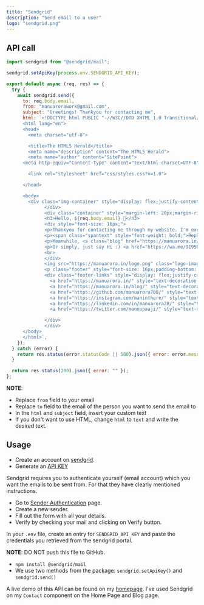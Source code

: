 ```yaml
---
title: "Sendgrid"
description: "Send email to a user"
logo: "sendgrid.png"
---
```


## API call

```js:/api/sendgrid.js
import sendgrid from "@sendgrid/mail";

sendgrid.setApiKey(process.env.SENDGRID_API_KEY);

export default async (req, res) => {
  try {
    await sendgrid.send({
      to: req.body.email,
      from: "manuarorawork@gmail.com",
      subject: "Greetings! Thankyou for contacting me",
      html: `<!DOCTYPE html PUBLIC "-//W3C//DTD XHTML 1.0 Transitional//EN" "http://www.w3.org/TR/xhtml1/DTD/xhtml1-transitional.dtd">
      <html lang="en">
      <head>
        <meta charset="utf-8">

        <title>The HTML5 Herald</title>
        <meta name="description" content="The HTML5 Herald">
        <meta name="author" content="SitePoint">
      <meta http-equiv="Content-Type" content="text/html charset=UTF-8" />

        <link rel="stylesheet" href="css/styles.css?v=1.0">

      </head>

      <body>
        <div class="img-container" style="display: flex;justify-content: center;align-items: center;border-radius: 5px;overflow: hidden; font-family: 'helvetica', 'ui-sans';">
              </div>
              <div class="container" style="margin-left: 20px;margin-right: 20px;">
              <h3>Hello, ${req.body.email} 👋</h3>
              <div style="font-size: 16px;">
              <p>Thankyou for contacting me through my website. I'm excited to work with you.</p>
              <p><span class="spantext" style="font-weight: bold;">Reply</span> to this email with your requirements and I will get back to you.</p>
              <p>Meanwhile, <a class="blog" href="https://manuarora.in/blog/" style="text-decoration: none;color: blue;font-weight: bold;">checkout my blog</a> to get more insights about my work.</p>
              <p>Or simply, just say Hi :) <a href="https://wa.me/919587738861?text=Hi" target="__blank" class="whatsapp" style="text-decoration: none;font-weight: bold;background: #10B981;padding: 4px;border-radius: 5px;color: white;">WhatsApp</a></p>
              <br>
              </div>
              <img src="https://manuarora.in/logo.png" class="logo-image" style="height: 50px;width: 50px;border-radius: 5px;overflow: hidden;">
              <p class="footer" style="font-size: 16px;padding-bottom: 20px;border-bottom: 1px solid #D1D5DB;">Regards<br>Jonathan Dunn<br>Software Developer<br>+91 9587738861</p>
              <div class="footer-links" style="display: flex;justify-content: center;align-items: center;">
                <a href="https://manuarora.in/" style="text-decoration: none;margin: 8px;color: #9CA3AF;">Website</a>
                <a href="https://manuarora.in/blog/" style="text-decoration: none;margin: 8px;color: #9CA3AF;">Blog</a>
                <a href="https://github.com/manuarora700/" style="text-decoration: none;margin: 8px;color: #9CA3AF;">GitHub</a>
                <a href="https://instagram.com/maninthere/" style="text-decoration: none;margin: 8px;color: #9CA3AF;">Instagram</a>
                <a href="https://linkedin.com/in/manuarora28/" style="text-decoration: none;margin: 8px;color: #9CA3AF;">LinkedIn</a>
                <a href="https://twitter.com/mannupaaji/" style="text-decoration: none;margin: 8px;color: #9CA3AF;">Twitter</a>

              </div>
              </div>
      </body>
      </html>`,
    });
  } catch (error) {
    return res.status(error.statusCode || 500).json({ error: error.message });
  }

  return res.status(200).json({ error: "" });
};

```

**NOTE**:

- Replace `from` field to your email
- Replace `to` field to the email of the person you want to send the email to
- In the `html` and `subject` field, insert your custom text
- If you don't want to use HTML, change `html` to `text` and write the desired text.

## Usage

<Step number={1} title="Create an account on Sendgrid" />

- Create an account on [sendgrid](https://signup.sendgrid.com/).
- Generate an [API KEY](https://app.sendgrid.com/guide/integrate/langs/nodejs)

<Step number={2} title="Authenticate sender" />

Sendgrid requires you to authenticate yourself (email account) which you want the emails to be sent from. For that they have clearly mentioned instructions.

- Go to [Sender Authentication](https://app.sendgrid.com/settings/sender_auth) page.
- Create a new sender.
- Fill out the form with all your details.
- Verify by checking your mail and clicking on Verify button.

<Step number={3} title="Set environment variable" />

In your `.env` file, create an entry for `SENDGRID_API_KEY` and paste the credentials you retrieved from the sendgrid portal.

**NOTE**: DO NOT push this file to GitHub.

<Step number={4} title="Install @sendgrid/mail node package" />

- `npm install @sendgrid/mail`
- We use two methods from the package: `sendgrid.setApiKey()` and `sendgrid.send()`

A live demo of this API can be found on my [homepage](https://manuarora.in). I've used Sendgrid on my `Contact` component on the Home Page and Blog page.

<!--
  [Live Demo](http://manuarora.in/demos/demo/movingcard)
  [Source Code](https://github.com/manuarora700/portfolio-website/tree/master/pages/demos/demo/movingcard) -->
